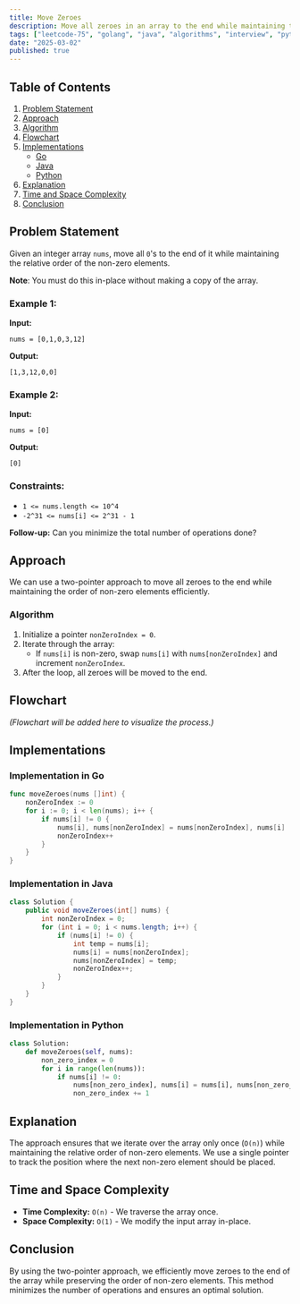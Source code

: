 ```yaml
---
title: Move Zeroes
description: Move all zeroes in an array to the end while maintaining the relative order of non-zero elements. Includes Go and Java implementations.
tags: ["leetcode-75", "golang", "java", "algorithms", "interview", "python", "leetcode"]
date: "2025-03-02"
published: true
---
```


## Table of Contents
1. [Problem Statement](#problem-statement)
2. [Approach](#approach)
3. [Algorithm](#algorithm)
4. [Flowchart](#flowchart)
5. [Implementations](#implementations)
   - [Go](#implementation-in-go)
   - [Java](#implementation-in-java)
   - [Python](#implementation-in-python)
6. [Explanation](#explanation)
7. [Time and Space Complexity](#time-and-space-complexity)
8. [Conclusion](#conclusion)

## Problem Statement

Given an integer array `nums`, move all `0`'s to the end of it while maintaining the relative order of the non-zero elements.

**Note**: You must do this in-place without making a copy of the array.

### Example 1:

**Input:**
```plaintext
nums = [0,1,0,3,12]
```
**Output:**
```plaintext
[1,3,12,0,0]
```

### Example 2:

**Input:**
```plaintext
nums = [0]
```
**Output:**
```plaintext
[0]
```

### Constraints:

- `1 <= nums.length <= 10^4`
- `-2^31 <= nums[i] <= 2^31 - 1`

**Follow-up:** Can you minimize the total number of operations done?

## Approach

We can use a two-pointer approach to move all zeroes to the end while maintaining the order of non-zero elements efficiently.

### Algorithm

1. Initialize a pointer `nonZeroIndex = 0`.
2. Iterate through the array:
   - If `nums[i]` is non-zero, swap `nums[i]` with `nums[nonZeroIndex]` and increment `nonZeroIndex`.
3. After the loop, all zeroes will be moved to the end.

## Flowchart

_(Flowchart will be added here to visualize the process.)_

## Implementations

### Implementation in Go

```go
func moveZeroes(nums []int) {
    nonZeroIndex := 0
    for i := 0; i < len(nums); i++ {
        if nums[i] != 0 {
            nums[i], nums[nonZeroIndex] = nums[nonZeroIndex], nums[i]
            nonZeroIndex++
        }
    }
}
```

### Implementation in Java

```java
class Solution {
    public void moveZeroes(int[] nums) {
        int nonZeroIndex = 0;
        for (int i = 0; i < nums.length; i++) {
            if (nums[i] != 0) {
                int temp = nums[i];
                nums[i] = nums[nonZeroIndex];
                nums[nonZeroIndex] = temp;
                nonZeroIndex++;
            }
        }
    }
}
```

### Implementation in Python

```python
class Solution:
    def moveZeroes(self, nums):
        non_zero_index = 0
        for i in range(len(nums)):
            if nums[i] != 0:
                nums[non_zero_index], nums[i] = nums[i], nums[non_zero_index]
                non_zero_index += 1
```


## Explanation

The approach ensures that we iterate over the array only once (`O(n)`) while maintaining the relative order of non-zero elements. We use a single pointer to track the position where the next non-zero element should be placed.

## Time and Space Complexity

- **Time Complexity:** `O(n)` - We traverse the array once.
- **Space Complexity:** `O(1)` - We modify the input array in-place.

## Conclusion

By using the two-pointer approach, we efficiently move zeroes to the end of the array while preserving the order of non-zero elements. This method minimizes the number of operations and ensures an optimal solution.

